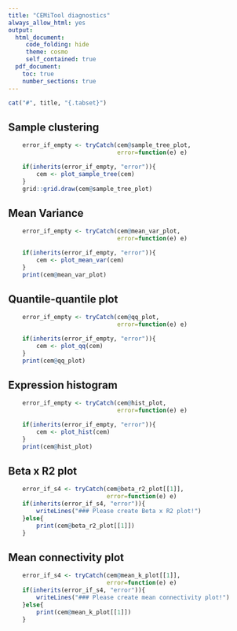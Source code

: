 ```yaml
---
title: "CEMiTool diagnostics"
always_allow_html: yes
output:
  html_document:
     code_folding: hide
     theme: cosmo
     self_contained: true
  pdf_document:
    toc: true
    number_sections: true
---
```


```r
cat("#", title, "{.tabset}")
```

## Sample clustering
```r
	
	error_if_empty <- tryCatch(cem@sample_tree_plot, 
							   error=function(e) e)

	if(inherits(error_if_empty, "error")){
		cem <- plot_sample_tree(cem)
	}
	grid::grid.draw(cem@sample_tree_plot)
```

## Mean Variance 
```r

	error_if_empty <- tryCatch(cem@mean_var_plot,
	                           error=function(e) e)

    if(inherits(error_if_empty, "error")){
	    cem <- plot_mean_var(cem)
    }
    print(cem@mean_var_plot)
```

## Quantile-quantile plot
```r

	error_if_empty <- tryCatch(cem@qq_plot,
	                           error=function(e) e)

    if(inherits(error_if_empty, "error")){
	    cem <- plot_qq(cem)
    }
    print(cem@qq_plot)
```

## Expression histogram
```r

	error_if_empty <- tryCatch(cem@hist_plot,
	                           error=function(e) e)

    if(inherits(error_if_empty, "error")){
	    cem <- plot_hist(cem)
    }
    print(cem@hist_plot)	  
```

## Beta x R2 plot
```r

	error_if_s4 <- tryCatch(cem@beta_r2_plot[[1]],
							error=function(e) e)
	if(inherits(error_if_s4, "error")){
		writeLines("### Please create Beta x R2 plot!")
	}else{
		print(cem@beta_r2_plot[[1]])
	}
```

## Mean connectivity plot
```r
   
	error_if_s4 <- tryCatch(cem@mean_k_plot[[1]],
							error=function(e) e)
	if(inherits(error_if_s4, "error")){
		writeLines("### Please create mean connectivity plot!")
	}else{
		print(cem@mean_k_plot[[1]])
	}
```

